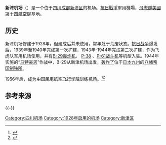 {{Missing information|历史、现状、设备}}
{{Infobox airport
| name         = 新津机场<br>Xinjin Airport
| nativename-a = 
| nativename-r =
| image        = B-8729 (7487666218).jpg
| image-width  =
| caption      =[[中国民用航空飞行学院|中国民用航空飞行学院]]的[[运-5|运-5]]于新津机场
| IATA         =
| ICAO         = ZUXJ
| type         = 军用/通用
| owner        =
| operator     = 空军航空兵13师<br>[[中国民用航空飞行学院|中国民用航空飞行学院]]
| city-served  = 
| location     = {{CHN}}[[四川|四川]][[成都|成都]][[新津区|新津区]]
| metric-elev  = y
| elevation-m  =
| website      =
| coordinates  = {{coord|30|25|13|N|103|50|41|E|region:CN-51|display=inline,title}}
| pushpin_map            = China Sichuan
| pushpin_map_caption    = 于四川省内的位置
| pushpin_label          = '''ZUXJ'''
| pushpin_label_position = left
| built        = 1928
| metric-rwy   = y
| r1-number    =
| r1-length-m  =
| r1-surface   =
| footnotes    =
}}
'''新津机场'''（{{airport codes||ZUXJ}}）是一个位于[[四川|四川]][[成都|成都]][[新津区|新津区]]的机场。[[抗日戰爭|抗日戰爭]]軍用機場，[[飛虎隊|飛虎隊]][[美國第十四航空隊|美國第十四航空隊]]基地。

==历史==
新津机场修建于1928年，但建成后并未使用，常年处于荒废状态。[[抗日战争|抗日战争]]爆发后，1939年至1940年完成第一次扩建，1943年-1944年完成第二次扩建，作为飞虎队军用机场使用，并有[[B-29超級堡壘轟炸機|B-29轰炸机]]、 [[P-38閃電式戰鬥機|P-38]] 、[[P-61戰鬥機|P-61战斗机]]等机型入驻。1944年实施的“[[马特霍恩作战|马特豪恩]]”作战中，B-29从新津机场出发，[[1944年6月轰炸八幡市|轰炸了]]位于[[日本|日本]][[九州_(日本)|九州]]的[[八幡製鐵所|八幡帝国制铁所]]。

1956年后，成为[[中国民用航空飞行学院|中国民用航空飞行学院]]训练机场。<ref name="xinhua">{{Cite web |url=http://news.xinhuanet.com/mrdx/2005-08/20/content_3379485.htm |title=重返新津机场美国老兵泪光闪烁 |access-date=2020-07-01 |archive-date=2016-01-04 |archive-url=https://web.archive.org/web/20160104190303/http://news.xinhuanet.com/mrdx/2005-08/20/content_3379485.htm |dead-url=no }}</ref><ref>{{Cite web|title=用70年长度丈量成都的机场_政务_澎湃新闻-The Paper|url=https://www.thepaper.cn/newsDetail_forward_5225370|access-date=2022-02-24|work=www.thepaper.cn|archive-date=2022-02-24|archive-url=https://web.archive.org/web/20220224030207/https://www.thepaper.cn/newsDetail_forward_5225370|dead-url=no}}</ref>

==参考来源==
{{Reflist}}
{{-}}

{{USAAF 14th Air Force World War II}}
{{四川机场}}
{{中国人民解放军机场}}
[[Category:四川机场|Category:四川机场]]
[[Category:1928年启用的机场|Category:1928年启用的机场]]
[[Category:新津区|Category:新津区]]